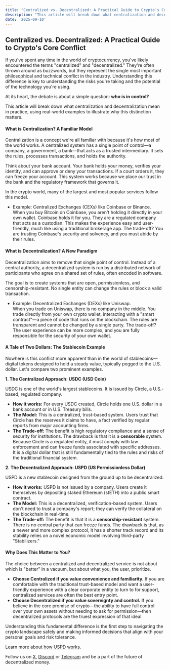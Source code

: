 ```yaml
---
title: "Centralized vs. Decentralized: A Practical Guide to Crypto's Core Conflict"
description: "This article will break down what centralization and decentralization mean in practice, using real-world examples to illustrate why this distinction matters."
date: '2025-09-10'
---
```


## **Centralized vs. Decentralized: A Practical Guide to Crypto's Core Conflict**

If you've spent any time in the world of cryptocurrency, you've likely encountered the terms "centralized" and "decentralized." They're often thrown around as buzzwords, but they represent the single most important philosophical and technical conflict in the industry. Understanding this difference is key to understanding the risks you're taking and the potential of the technology you're using.

At its heart, the debate is about a simple question: **who is in control?**

This article will break down what centralization and decentralization mean in practice, using real-world examples to illustrate why this distinction matters.

#### **What is Centralization? A Familiar Model**

Centralization is a concept we're all familiar with because it's how most of the world works. A centralized system has a single point of control—a company, a government, a bank—that acts as a trusted intermediary. It sets the rules, processes transactions, and holds the authority.

Think about your bank account. Your bank holds your money, verifies your identity, and can approve or deny your transactions. If a court orders it, they can freeze your account. This system works because we place our trust in the bank and the regulatory framework that governs it.

In the crypto world, many of the largest and most popular services follow this model.

* Example: Centralized Exchanges (CEXs) like Coinbase or Binance.  
  When you buy Bitcoin on Coinbase, you aren't holding it directly in your own wallet. Coinbase holds it for you. They are a regulated company that acts as a custodian. This makes the experience easy and user-friendly, much like using a traditional brokerage app. The trade-off? You are trusting Coinbase's security and solvency, and you must abide by their rules.

#### **What is Decentralization? A New Paradigm**

Decentralization aims to remove that single point of control. Instead of a central authority, a decentralized system is run by a distributed network of participants who agree on a shared set of rules, often encoded in software.

The goal is to create systems that are open, permissionless, and censorship-resistant. No single entity can change the rules or block a valid transaction.

* Example: Decentralized Exchanges (DEXs) like Uniswap.  
  When you trade on Uniswap, there is no company in the middle. You trade directly from your own crypto wallet, interacting with a "smart contract"—a piece of code that runs on the blockchain. The rules are transparent and cannot be changed by a single party. The trade-off? The user experience can be more complex, and you are fully responsible for the security of your own wallet.

#### 

#### **A Tale of Two Dollars: The Stablecoin Example**

Nowhere is this conflict more apparent than in the world of stablecoins—digital tokens designed to hold a steady value, typically pegged to the U.S. dollar. Let's compare two prominent examples.

**1\. The Centralized Approach: USDC (USD Coin)**

USDC is one of the world's largest stablecoins. It is issued by Circle, a U.S.-based, regulated company.

* **How it works:** For every USDC created, Circle holds one U.S. dollar in a bank account or in U.S. Treasury bills.  
* **The Model:** This is a centralized, trust-based system. Users trust that Circle has the reserves it claims to have, a fact verified by regular reports from major accounting firms.  
* **The Trade-off:** The benefit is high regulatory compliance and a sense of security for institutions. The drawback is that it is a **censorable** system. Because Circle is a regulated entity, it must comply with law enforcement and can freeze funds associated with specific addresses. It is a digital dollar that is still fundamentally tied to the rules and risks of the traditional financial system.

**2\. The Decentralized Approach: USPD (US Permissionless Dollar)**

USPD is a new stablecoin designed from the ground up to be decentralized.

* **How it works:** USPD is not issued by a company. Users create it themselves by depositing staked Ethereum (stETH) into a public smart contract.  
* **The Model:** This is a decentralized, verification-based system. Users don't need to trust a company's report; they can verify the collateral on the blockchain in real-time.  
* **The Trade-off:** The benefit is that it is a **censorship-resistant** system. There is no central party that can freeze funds. The drawback is that, as a newer and more complex protocol, it has a shorter track record and its stability relies on a novel economic model involving third-party "Stabilizers."

#### **Why Does This Matter to You?**

The choice between a centralized and decentralized service is not about which is "better" in a vacuum, but about what you, the user, prioritize.

* **Choose Centralized if you value convenience and familiarity.** If you are comfortable with the traditional trust-based model and want a user-friendly experience with a clear corporate entity to turn to for support, centralized services are often the best entry point.  
* **Choose Decentralized if you value sovereignty and control.** If you believe in the core promise of crypto—the ability to have full control over your own assets without needing to ask for permission—then decentralized protocols are the truest expression of that ideal.

Understanding this fundamental difference is the first step to navigating the crypto landscape safely and making informed decisions that align with your personal goals and risk tolerance.

Learn more about [how USPD works](https://uspd.io/how-it-works).

Follow us on [X](https://x.com/USPD_io), [Discord](https://discord.gg/uspd) or [Telegram](https://t.me/USPDhub) and be a part of the future of decentralized money.
